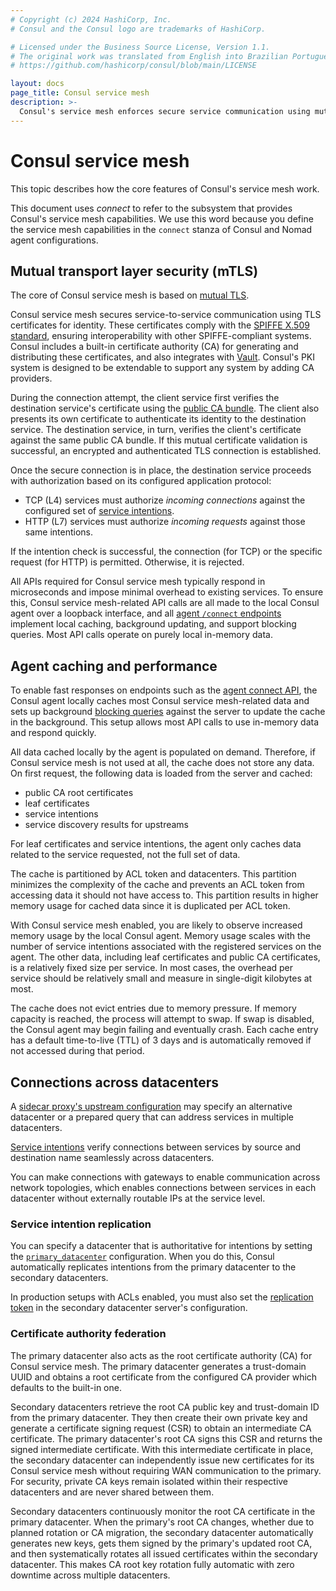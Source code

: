 ```yaml
---
# Copyright (c) 2024 HashiCorp, Inc.
# Consul and the Consul logo are trademarks of HashiCorp.

# Licensed under the Business Source License, Version 1.1.
# The original work was translated from English into Brazilian Portuguese.
# https://github.com/hashicorp/consul/blob/main/LICENSE

layout: docs
page_title: Consul service mesh
description: >-
  Consul's service mesh enforces secure service communication using mutual TLS (mTLS) encryption and explicit authorization. Learn how service mesh certificate authorities, intentions, and agents work together to provide Consul's service mesh capabilities.
---
```


# Consul service mesh

This topic describes how the core features of Consul's service mesh work.

This document uses _connect_ to refer to the subsystem that provides Consul's service mesh capabilities. We use this word because you define the service mesh capabilities in the `connect` stanza of Consul and Nomad agent configurations.

## Mutual transport layer security (mTLS)

The core of Consul service mesh is based on [mutual TLS](https://en.wikipedia.org/wiki/Mutual_authentication).

Consul service mesh secures service-to-service communication using TLS certificates for identity. These certificates comply with the [SPIFFE X.509 standard](https://github.com/spiffe/spiffe/blob/master/standards/X509-SVID.md), ensuring interoperability with other SPIFFE-compliant systems. Consul includes a built-in certificate authority (CA) for generating and distributing these certificates, and also integrates with [Vault](/consul/docs/secure-mesh/certificate/vault). Consul's PKI system is designed to be extendable to support any system by adding CA providers.

During the connection attempt, the client service first verifies the destination service's certificate using the [public CA bundle](/consul/api-docs/connect/ca#list-ca-root-certificates). The client also presents its own certificate to authenticate its identity to the destination service. The destination service, in turn, verifies the client's certificate against the same public CA bundle. If this mutual certificate validation is successful, an encrypted and authenticated TLS connection is established.

Once the secure connection is in place, the destination service proceeds with authorization based on its configured application protocol:

- TCP (L4) services must authorize _incoming connections_ against the configured set of [service intentions](/consul/docs/secure-mesh/intention).
- HTTP (L7) services must authorize _incoming requests_ against those same intentions.

If the intention check is successful, the connection (for TCP) or the specific request (for HTTP) is permitted. Otherwise, it is rejected.

All APIs required for Consul service mesh typically respond in microseconds and impose minimal overhead to existing services. To ensure this, Consul service mesh-related API calls
are all made to the local Consul agent over a loopback interface, and all [agent `/connect` endpoints](/consul/api-docs/agent/connect) implement local caching, background
updating, and support blocking queries. Most API calls operate on purely local in-memory data.

## Agent caching and performance

To enable fast responses on endpoints such as the [agent connect API](/consul/api-docs/agent/connect), the Consul agent locally caches most Consul service mesh-related
data and sets up background [blocking queries](/consul/api-docs/features/blocking) against the server to update the cache in the background. This setup allows most API calls to use in-memory data and respond quickly.

All data cached locally by the agent is populated on demand. Therefore, if Consul service mesh is not used at all, the cache does not store any data. On first request, the following data is loaded from the server and cached:

- public CA root certificates
- leaf certificates
- service intentions
- service discovery results for upstreams

For leaf certificates and service intentions, the agent only caches data related to the service requested, not the full set of data.

The cache is partitioned by ACL token and datacenters. This partition minimizes the complexity of the cache and prevents an ACL token from accessing data it should not have access to. This partition results in higher memory usage for cached data since it is duplicated per ACL token.

With Consul service mesh enabled, you are likely to observe increased memory usage by the local Consul agent. Memory usage scales with the number of service intentions associated with the registered services on the agent. The other data, including leaf certificates and public CA certificates, is a relatively fixed size per service. In most cases, the overhead per service should be relatively small and measure in single-digit kilobytes at most.

The cache does not evict entries due to memory pressure. If memory capacity is reached, the process will attempt to swap. If swap is disabled, the Consul agent may begin failing and eventually crash. Each cache entry has a default time-to-live (TTL) of 3 days and is automatically removed if not accessed during that period.

## Connections across datacenters

A [sidecar proxy's upstream configuration](/consul/docs/connect/proxies/proxy-config-reference#upstream-configuration-reference) may specify an alternative datacenter or a prepared query that can address services in multiple datacenters.

[Service intentions](/consul/docs/secure-mesh/intention) verify connections between services by source and destination name seamlessly across datacenters.

You can make connections with gateways to enable communication across network topologies, which enables connections between services in each datacenter without externally routable IPs at the service level.

### Service intention replication

You can specify a datacenter that is authoritative for intentions by setting the [`primary_datacenter`](/consul/docs/reference/agent/configuration-file#primary_datacenter) configuration. When you do this, Consul automatically replicates intentions from the primary datacenter to the secondary datacenters.

In production setups with ACLs enabled, you must also set the [replication token](/consul/docs/reference/agent/configuration-file#acl_tokens_replication) in the secondary datacenter server's configuration.

### Certificate authority federation

The primary datacenter also acts as the root certificate authority (CA) for Consul service mesh. The primary datacenter generates a trust-domain UUID and obtains a root certificate
from the configured CA provider which defaults to the built-in one.

Secondary datacenters retrieve the root CA public key and trust-domain ID from the primary datacenter. They then create their own private key and generate a certificate signing request (CSR) to obtain an intermediate CA certificate. The primary datacenter's root CA signs this CSR and returns the signed intermediate certificate. With this intermediate certificate in place, the secondary datacenter can independently issue new certificates for its Consul service mesh without requiring WAN communication to the primary. For security, private CA keys remain isolated within their respective datacenters and are never shared between them.

Secondary datacenters continuously monitor the root CA certificate in the primary datacenter. When the primary's root CA changes, whether due to planned rotation or CA migration, the secondary datacenter automatically generates new keys, gets them signed by the primary's updated root CA, and then systematically rotates all issued certificates within the secondary datacenter. This makes CA root key rotation fully automatic with zero downtime across multiple datacenters.
